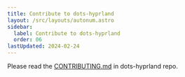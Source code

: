 ```yaml
---
title: Contribute to dots-hyprland
layout: /src/layouts/autonum.astro
sidebar:
  label: Contribute to dots-hyprland
  order: 06
lastUpdated: 2024-02-24
---
```


Please read the [CONTRIBUTING.md](https://github.com/end-4/dots-hyprland/blob/main/.github/CONTRIBUTING.md) in dots-hyprland repo.
